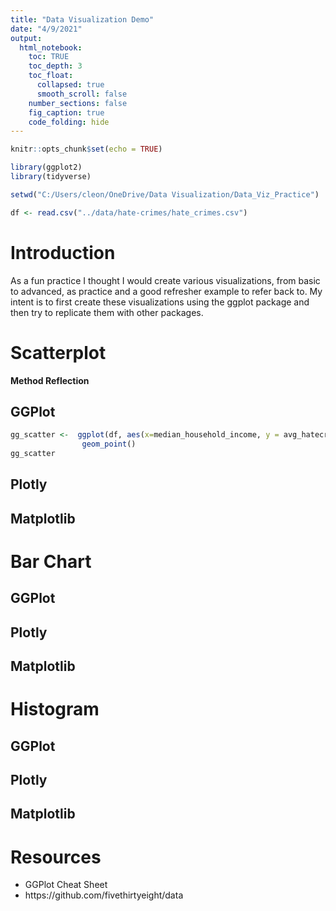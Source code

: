 ```yaml
---
title: "Data Visualization Demo"
date: "4/9/2021"
output: 
  html_notebook:
    toc: TRUE 
    toc_depth: 3
    toc_float: 
      collapsed: true 
      smooth_scroll: false 
    number_sections: false 
    fig_caption: true 
    code_folding: hide  
---
```



```r
knitr::opts_chunk$set(echo = TRUE)
```

```r
library(ggplot2)
library(tidyverse)
```

```r
setwd("C:/Users/cleon/OneDrive/Data Visualization/Data_Viz_Practice")
```

```r
df <- read.csv("../data/hate-crimes/hate_crimes.csv")
```


# Introduction

As a fun practice I thought I would create various visualizations, from basic to advanced, as practice and a good refresher example to refer back to. My intent is to first create these visualizations using the ggplot package and then try to replicate them with other packages. 

# Scatterplot {.tabset}

**Method Reflection**

## GGPlot 

```r
gg_scatter <-  ggplot(df, aes(x=median_household_income, y = avg_hatecrimes_per_100k_fbi)) + 
                geom_point()
gg_scatter
```


## Plotly 

## Matplotlib 

# Bar Chart {.tabset}

## GGPlot

## Plotly 

## Matplotlib 

# Histogram {.tabset}

## GGPlot

## Plotly 

## Matplotlib 

# Resources

* GGPlot Cheat Sheet 
* https://github.com/fivethirtyeight/data 
